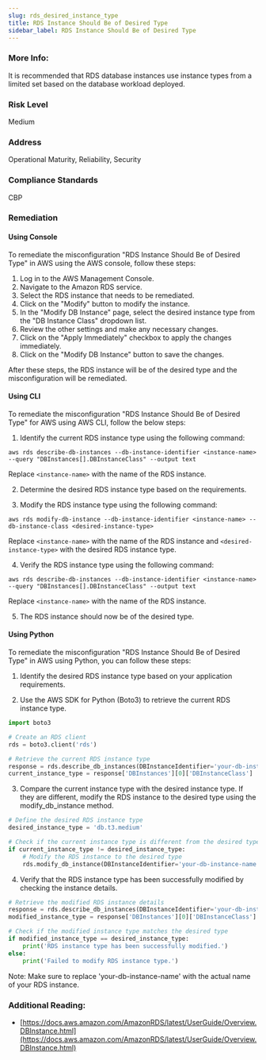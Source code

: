 ```yaml
---
slug: rds_desired_instance_type
title: RDS Instance Should Be of Desired Type
sidebar_label: RDS Instance Should Be of Desired Type
---
```


### More Info:

It is recommended that RDS database instances use instance types from a limited set based on the database workload deployed.

### Risk Level

Medium

### Address

Operational Maturity, Reliability, Security

### Compliance Standards

CBP

### Remediation

#### Using Console

To remediate the misconfiguration "RDS Instance Should Be of Desired Type" in AWS using the AWS console, follow these steps:

1. Log in to the AWS Management Console.
2. Navigate to the Amazon RDS service.
3. Select the RDS instance that needs to be remediated.
4. Click on the "Modify" button to modify the instance.
5. In the "Modify DB Instance" page, select the desired instance type from the "DB Instance Class" dropdown list.
6. Review the other settings and make any necessary changes.
7. Click on the "Apply Immediately" checkbox to apply the changes immediately.
8. Click on the "Modify DB Instance" button to save the changes.

After these steps, the RDS instance will be of the desired type and the misconfiguration will be remediated.

#### Using CLI

To remediate the misconfiguration "RDS Instance Should Be of Desired Type" for AWS using AWS CLI, follow the below steps:

1. Identify the current RDS instance type using the following command:

```
aws rds describe-db-instances --db-instance-identifier <instance-name> --query "DBInstances[].DBInstanceClass" --output text
```

Replace `<instance-name>` with the name of the RDS instance.

2. Determine the desired RDS instance type based on the requirements.

3. Modify the RDS instance type using the following command:

```
aws rds modify-db-instance --db-instance-identifier <instance-name> --db-instance-class <desired-instance-type>
```

Replace `<instance-name>` with the name of the RDS instance and `<desired-instance-type>` with the desired RDS instance type.

4. Verify the RDS instance type using the following command:

```
aws rds describe-db-instances --db-instance-identifier <instance-name> --query "DBInstances[].DBInstanceClass" --output text
```

Replace `<instance-name>` with the name of the RDS instance.

5. The RDS instance should now be of the desired type.

#### Using Python

To remediate the misconfiguration "RDS Instance Should Be of Desired Type" in AWS using Python, you can follow these steps:

1. Identify the desired RDS instance type based on your application requirements.

2. Use the AWS SDK for Python (Boto3) to retrieve the current RDS instance type.

```python
import boto3

# Create an RDS client
rds = boto3.client('rds')

# Retrieve the current RDS instance type
response = rds.describe_db_instances(DBInstanceIdentifier='your-db-instance-name')
current_instance_type = response['DBInstances'][0]['DBInstanceClass']
```

3. Compare the current instance type with the desired instance type. If they are different, modify the RDS instance to the desired type using the modify_db_instance method.

```python
# Define the desired RDS instance type
desired_instance_type = 'db.t3.medium'

# Check if the current instance type is different from the desired type
if current_instance_type != desired_instance_type:
    # Modify the RDS instance to the desired type
    rds.modify_db_instance(DBInstanceIdentifier='your-db-instance-name', DBInstanceClass=desired_instance_type)
```

4. Verify that the RDS instance type has been successfully modified by checking the instance details.

```python
# Retrieve the modified RDS instance details
response = rds.describe_db_instances(DBInstanceIdentifier='your-db-instance-name')
modified_instance_type = response['DBInstances'][0]['DBInstanceClass']

# Check if the modified instance type matches the desired type
if modified_instance_type == desired_instance_type:
    print('RDS instance type has been successfully modified.')
else:
    print('Failed to modify RDS instance type.')
```

Note: Make sure to replace 'your-db-instance-name' with the actual name of your RDS instance.

### Additional Reading:

- [https://docs.aws.amazon.com/AmazonRDS/latest/UserGuide/Overview.DBInstance.html](https://docs.aws.amazon.com/AmazonRDS/latest/UserGuide/Overview.DBInstance.html) 

